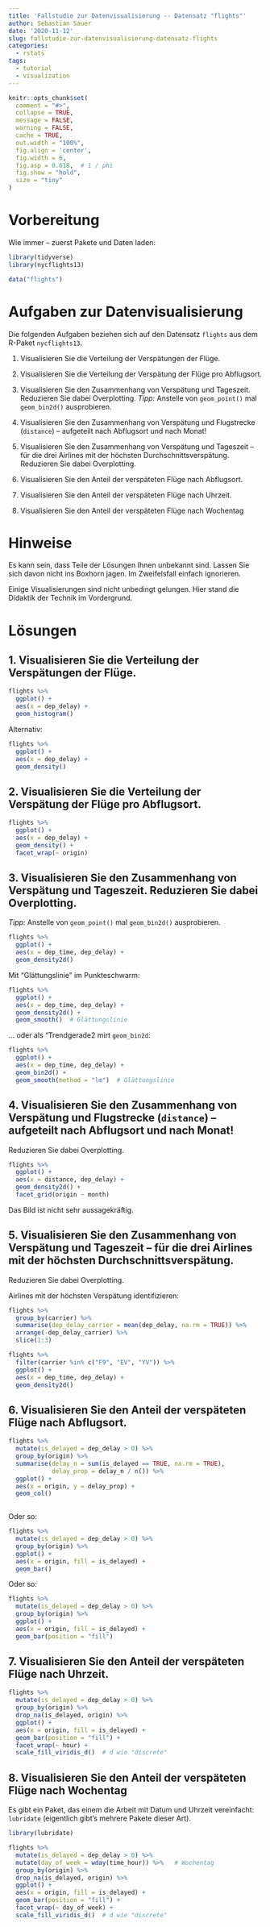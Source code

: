 ```yaml
---
title: 'Fallstudie zur Datenvisualisierung -- Datensatz "flights"'
author: Sebastian Sauer
date: '2020-11-12'
slug: fallstudie-zur-datenvisualisierung-datensatz-flights
categories:
  - rstats
tags:
  - tutorial
  - visualization
---
```




```r
knitr::opts_chunk$set(
  comment = "#>",
  collapse = TRUE,
  message = FALSE,
  warning = FALSE,
  cache = TRUE,
  out.width = "100%",
  fig.align = 'center',
  fig.width = 6,
  fig.asp = 0.618,  # 1 / phi
  fig.show = "hold",
  size = "tiny"
)
```






# Vorbereitung

Wie immer -- zuerst Pakete und Daten laden:

```r
library(tidyverse)
library(nycflights13)

data("flights")
```



# Aufgaben zur Datenvisualisierung 

Die folgenden Aufgaben beziehen sich auf den Datensatz `flights` aus dem R-Paket `nycflights13`.


1. Visualisieren Sie die Verteilung der Verspätungen der Flüge.

2. Visualisieren Sie die Verteilung der Verspätung der Flüge pro Abflugsort.

3. Visualisieren Sie den Zusammenhang von Verspätung und Tageszeit. Reduzieren Sie dabei Overplotting. *Tipp:* Anstelle von `geom_point()` mal `geom_bin2d()` ausprobieren.

4. Visualisieren Sie den Zusammenhang von Verspätung und Flugstrecke (`distance`) -- aufgeteilt nach Abflugsort und nach Monat! 

5. Visualisieren Sie den Zusammenhang von Verspätung und Tageszeit -- für die drei Airlines mit der höchsten Durchschnittsverspätung. Reduzieren Sie dabei Overplotting.

6. Visualisieren Sie den Anteil der verspäteten Flüge nach Abflugsort.

7. Visualisieren Sie den Anteil der verspäteten Flüge nach Uhrzeit.

8. Visualisieren Sie den Anteil der verspäteten Flüge nach Wochentag


# Hinweise

Es kann sein, dass Teile der Lösungen Ihnen unbekannt sind. Lassen Sie sich davon nicht ins Boxhorn jagen. Im Zweifelsfall einfach ignorieren. 

Einige Visualisierungen sind nicht unbedingt gelungen. Hier stand die Didaktik der Technik im Vordergrund. 



# Lösungen

## 1. Visualisieren Sie die Verteilung der Verspätungen der Flüge.



```r
flights %>% 
  ggplot() +
  aes(x = dep_delay) +
  geom_histogram()
```

Alternativ:


```r
flights %>% 
  ggplot() +
  aes(x = dep_delay) +
  geom_density()
```


## 2. Visualisieren Sie die Verteilung der Verspätung der Flüge pro Abflugsort.


```r
flights %>% 
  ggplot() +
  aes(x = dep_delay) +
  geom_density() +
  facet_wrap(~ origin)
```




## 3. Visualisieren Sie den Zusammenhang von Verspätung und Tageszeit. Reduzieren Sie dabei Overplotting. 

*Tipp:* Anstelle von `geom_point()` mal `geom_bin2d()` ausprobieren.



```r
flights %>% 
  ggplot() +
  aes(x = dep_time, dep_delay) +
  geom_density2d()
```


Mit "Glättungslinie" im Punkteschwarm:

```r
flights %>% 
  ggplot() +
  aes(x = dep_time, dep_delay) +
  geom_density2d() +
  geom_smooth()  # Glättungslinie
```



... oder als "Trendgerade2 mirt `geom_bin2d`: 


```r
flights %>% 
  ggplot() +
  aes(x = dep_time, dep_delay) +
  geom_bin2d() +
  geom_smooth(method = "lm")  # Glättungslinie
```



## 4. Visualisieren Sie den Zusammenhang von Verspätung und Flugstrecke (`distance`) -- aufgeteilt nach Abflugsort und nach Monat! 

Reduzieren Sie dabei Overplotting. 


```r
flights %>% 
  ggplot() +
  aes(x = distance, dep_delay) +
  geom_density2d() +
  facet_grid(origin ~ month)
```

Das Bild ist nicht sehr aussagekräftig.


## 5. Visualisieren Sie den Zusammenhang von Verspätung und Tageszeit -- für die drei Airlines mit der höchsten Durchschnittsverspätung. 

Reduzieren Sie dabei Overplotting.

Airlines mit der höchsten Verspätung identifizieren:


```r
flights %>% 
  group_by(carrier) %>% 
  summarise(dep_delay_carrier = mean(dep_delay, na.rm = TRUE)) %>% 
  arrange(-dep_delay_carrier) %>% 
  slice(1:3)
```

```r
flights %>% 
  filter(carrier %in% c("F9", "EV", "YV")) %>% 
  ggplot() +
  aes(x = dep_time, dep_delay) +
  geom_density2d()
```





## 6. Visualisieren Sie den Anteil der verspäteten Flüge nach Abflugsort.


```r
flights %>% 
  mutate(is_delayed = dep_delay > 0) %>% 
  group_by(origin) %>% 
  summarise(delay_n = sum(is_delayed == TRUE, na.rm = TRUE),
            delay_prop = delay_n / n()) %>% 
  ggplot() +
  aes(x = origin, y = delay_prop) +
  geom_col()
  
```

Oder so:

```r
flights %>% 
  mutate(is_delayed = dep_delay > 0) %>% 
  group_by(origin) %>% 
  ggplot() +
  aes(x = origin, fill = is_delayed) +
  geom_bar()
```



Oder so:


```r
flights %>% 
  mutate(is_delayed = dep_delay > 0) %>% 
  group_by(origin) %>% 
  ggplot() +
  aes(x = origin, fill = is_delayed) +
  geom_bar(position = "fill")
```

## 7. Visualisieren Sie den Anteil der verspäteten Flüge nach Uhrzeit.



```r
flights %>% 
  mutate(is_delayed = dep_delay > 0) %>% 
  group_by(origin) %>% 
  drop_na(is_delayed, origin) %>% 
  ggplot() +
  aes(x = origin, fill = is_delayed) +
  geom_bar(position = "fill") +
  facet_wrap(~ hour) +
  scale_fill_viridis_d()  # d wie "discrete"
```



## 8. Visualisieren Sie den Anteil der verspäteten Flüge nach Wochentag

Es gibt ein Paket, das einem die Arbeit mit Datum und Uhrzeit vereinfacht: `lubridate` (eigentlich gibt's mehrere Pakete dieser Art).

```r
library(lubridate)
```


```r
flights %>% 
  mutate(is_delayed = dep_delay > 0) %>% 
  mutate(day_of_week = wday(time_hour)) %>%   # Wochentag
  group_by(origin) %>% 
  drop_na(is_delayed, origin) %>% 
  ggplot() +
  aes(x = origin, fill = is_delayed) +
  geom_bar(position = "fill") +
  facet_wrap(~ day_of_week) +
  scale_fill_viridis_d()  # d wie "discrete"
```

